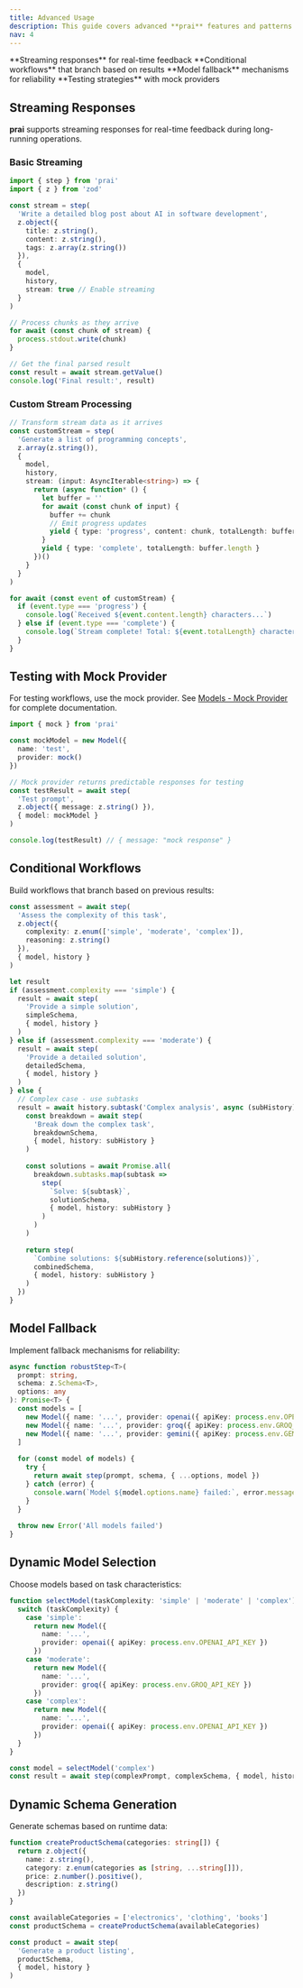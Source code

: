 ```yaml
---
title: Advanced Usage
description: This guide covers advanced **prai** features and patterns for building advanced AI workflows.
nav: 4
---
```




<Keypoints title="What you'll learn">
  <KeypointsItem>**Streaming responses** for real-time feedback</KeypointsItem>
  <KeypointsItem>**Conditional workflows** that branch based on results</KeypointsItem>
  <KeypointsItem>**Model fallback** mechanisms for reliability</KeypointsItem>
  <KeypointsItem>**Testing strategies** with mock providers</KeypointsItem>
</Keypoints>

## Streaming Responses

**prai** supports streaming responses for real-time feedback during long-running operations.

### Basic Streaming

```typescript {4,13} showLineNumbers
import { step } from 'prai'
import { z } from 'zod'

const stream = step(
  'Write a detailed blog post about AI in software development',
  z.object({
    title: z.string(),
    content: z.string(),
    tags: z.array(z.string())
  }),
  { 
    model, 
    history, 
    stream: true // Enable streaming
  }
)

// Process chunks as they arrive
for await (const chunk of stream) {
  process.stdout.write(chunk)
}

// Get the final parsed result
const result = await stream.getValue()
console.log('Final result:', result)
```

### Custom Stream Processing

```typescript {3,8} showLineNumbers
// Transform stream data as it arrives
const customStream = step(
  'Generate a list of programming concepts',
  z.array(z.string()),
  {
    model,
    history,
    stream: (input: AsyncIterable<string>) => {
      return (async function* () {
        let buffer = ''
        for await (const chunk of input) {
          buffer += chunk
          // Emit progress updates
          yield { type: 'progress', content: chunk, totalLength: buffer.length }
        }
        yield { type: 'complete', totalLength: buffer.length }
      })()
    }
  }
)

for await (const event of customStream) {
  if (event.type === 'progress') {
    console.log(`Received ${event.content.length} characters...`)
  } else if (event.type === 'complete') {
    console.log(`Stream complete! Total: ${event.totalLength} characters`)
  }
}
```

## Testing with Mock Provider

For testing workflows, use the mock provider. See [Models - Mock Provider](../concepts/model.mdx#mock-provider) for complete documentation.

```typescript {3,9} showLineNumbers
import { mock } from 'prai'

const mockModel = new Model({
  name: 'test',
  provider: mock()
})

// Mock provider returns predictable responses for testing
const testResult = await step(
  'Test prompt',
  z.object({ message: z.string() }),
  { model: mockModel }
)

console.log(testResult) // { message: "mock response" }
```

## Conditional Workflows

Build workflows that branch based on previous results:

```typescript {1,11,18,26} showLineNumbers
const assessment = await step(
  'Assess the complexity of this task',
  z.object({
    complexity: z.enum(['simple', 'moderate', 'complex']),
    reasoning: z.string()
  }),
  { model, history }
)

let result
if (assessment.complexity === 'simple') {
  result = await step(
    'Provide a simple solution',
    simpleSchema,
    { model, history }
  )
} else if (assessment.complexity === 'moderate') {
  result = await step(
    'Provide a detailed solution',
    detailedSchema,
    { model, history }
  )
} else {
  // Complex case - use subtasks
  result = await history.subtask('Complex analysis', async (subHistory) => {
    const breakdown = await step(
      'Break down the complex task',
      breakdownSchema,
      { model, history: subHistory }
    )
    
    const solutions = await Promise.all(
      breakdown.subtasks.map(subtask =>
        step(
          `Solve: ${subtask}`,
          solutionSchema,
          { model, history: subHistory }
        )
      )
    )
    
    return step(
      `Combine solutions: ${subHistory.reference(solutions)}`,
      combinedSchema,
      { model, history: subHistory }
    )
  })
}
```

## Model Fallback

Implement fallback mechanisms for reliability:

```typescript {6,14} showLineNumbers
async function robustStep<T>(
  prompt: string,
  schema: z.Schema<T>,
  options: any
): Promise<T> {
  const models = [
    new Model({ name: '...', provider: openai({ apiKey: process.env.OPENAI_API_KEY }) }),
    new Model({ name: '...', provider: groq({ apiKey: process.env.GROQ_API_KEY }) }),
    new Model({ name: '...', provider: gemini({ apiKey: process.env.GEMINI_API_KEY }) })
  ]
  
  for (const model of models) {
    try {
      return await step(prompt, schema, { ...options, model })
    } catch (error) {
      console.warn(`Model ${model.options.name} failed:`, error.message)
    }
  }
  
  throw new Error('All models failed')
}
```

## Dynamic Model Selection

Choose models based on task characteristics:

```typescript {4,10,16,23} showLineNumbers
function selectModel(taskComplexity: 'simple' | 'moderate' | 'complex') {
  switch (taskComplexity) {
    case 'simple':
      return new Model({
        name: '...',
        provider: openai({ apiKey: process.env.OPENAI_API_KEY })
      })
    case 'moderate':
      return new Model({
        name: '...',
        provider: groq({ apiKey: process.env.GROQ_API_KEY })
      })
    case 'complex':
      return new Model({
        name: '...',
        provider: openai({ apiKey: process.env.OPENAI_API_KEY })
      })
  }
}

const model = selectModel('complex')
const result = await step(complexPrompt, complexSchema, { model, history })
```

## Dynamic Schema Generation

Generate schemas based on runtime data:

```typescript {1,11,15} showLineNumbers
function createProductSchema(categories: string[]) {
  return z.object({
    name: z.string(),
    category: z.enum(categories as [string, ...string[]]),
    price: z.number().positive(),
    description: z.string()
  })
}

const availableCategories = ['electronics', 'clothing', 'books']
const productSchema = createProductSchema(availableCategories)

const product = await step(
  'Generate a product listing',
  productSchema,
  { model, history }
)
```

